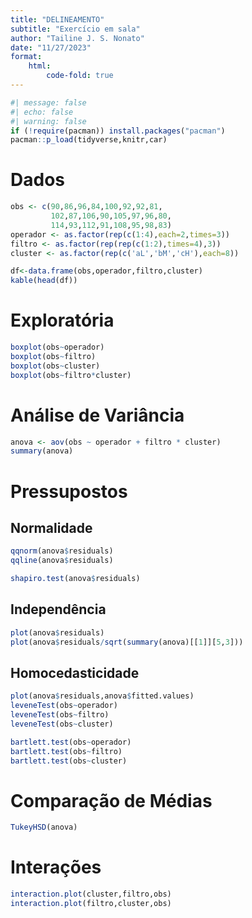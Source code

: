 ```yaml
---
title: "DELINEAMENTO"
subtitle: "Exercício em sala"
author: "Tailine J. S. Nonato"
date: "11/27/2023"
format:
    html:
        code-fold: true
---
```


```r
#| message: false
#| echo: false
#| warning: false
if (!require(pacman)) install.packages("pacman")
pacman::p_load(tidyverse,knitr,car)
```

# Dados
```r
obs <- c(90,86,96,84,100,92,92,81,
         102,87,106,90,105,97,96,80,
         114,93,112,91,108,95,98,83)
operador <- as.factor(rep(c(1:4),each=2,times=3))
filtro <- as.factor(rep(rep(c(1:2),times=4),3))
cluster <- as.factor(rep(c('aL','bM','cH'),each=8))

df<-data.frame(obs,operador,filtro,cluster)
kable(head(df))
```

# Exploratória
```r
boxplot(obs~operador)
boxplot(obs~filtro)
boxplot(obs~cluster)
boxplot(obs~filtro*cluster)
```


# Análise de Variância
```r
anova <- aov(obs ~ operador + filtro * cluster)
summary(anova)
```

# Pressupostos

## Normalidade
```r
qqnorm(anova$residuals)
qqline(anova$residuals)

shapiro.test(anova$residuals)
```

## Independência
```r
plot(anova$residuals)
plot(anova$residuals/sqrt(summary(anova)[[1]][5,3]))
```

## Homocedasticidade
```r
plot(anova$residuals,anova$fitted.values)
leveneTest(obs~operador)
leveneTest(obs~filtro)
leveneTest(obs~cluster)

bartlett.test(obs~operador)
bartlett.test(obs~filtro)
bartlett.test(obs~cluster)
```

# Comparação de Médias
```r
TukeyHSD(anova)
```

# Interações
```r
interaction.plot(cluster,filtro,obs)
interaction.plot(filtro,cluster,obs)
```